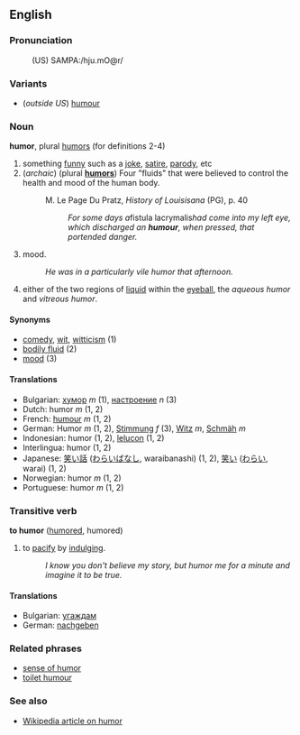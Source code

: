 ==English==

===Pronunciation===
:(US) SAMPA:/hju.mO@r/

===Variants===
*(''outside US'') [[humour]]

===Noun===
'''humor''', plural [[humors]] (for definitions 2-4)

# something [[funny]] such as a [[joke]], [[satire]], [[parody]], etc
# (''archaic'') (plural '''[[humors]]''') Four "fluids" that were believed to control the health and mood of the human body.
#:M. Le Page Du Pratz, ''History of Louisisana'' (PG), p. 40
#:: ''For some days a ''fistula lacrymalis'' had come into my left eye, which discharged an '''humour''', when pressed, that portended danger.''
# mood.
#: ''He was in a particularly vile humor that afternoon.''
# either of the two regions of [[liquid]] within the [[eyeball]], the ''aqueous humor'' and ''vitreous humor''.

====Synonyms====
*[[comedy]], [[wit]], [[witticism]] (1)
*[[bodily fluid]] (2)
*[[mood]] (3)

====Translations====
*Bulgarian: [[хумор]] ''m'' (1), [[настроение]] ''n'' (3)
*Dutch: humor ''m'' (1, 2)
*French: [[humour]] ''m'' (1, 2)
*German: Humor ''m'' (1, 2), [[Stimmung]] ''f'' (3), [[Witz]] ''m'', [[Schmäh]] ''m''
*Indonesian: humor (1, 2), [[lelucon]] (1, 2)
*Interlingua: humor (1, 2)
*Japanese: [[笑い話]] ([[わらいばなし]], waraibanashi) (1, 2), [[笑い]] ([[わらい]], warai) (1, 2)
*Norwegian: humor ''m'' (1, 2)
*Portuguese: humor ''m'' (1, 2)

===Transitive verb===
'''to humor''' ([[humored]], humored)

# to [[pacify]] by [[indulge|indulging]].
#: ''I know you don't believe my story, but humor me for a minute and imagine it to be true.''

====Translations====
*Bulgarian: [[угаждам]]
*German: [[nachgeben]]

===Related phrases===
*[[sense of humor]]
*[[toilet humour]]

===See also===

*[[en:Humour|Wikipedia article on humor]]